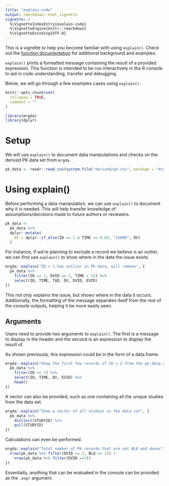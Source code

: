 ```yaml
---
title: "explain-code"
output: rmarkdown::html_vignette
vignette: >
  %\VignetteIndexEntry{explain-code}
  %\VignetteEngine{knitr::rmarkdown}
  %\VignetteEncoding{UTF-8}
---
```


This is a vignette to help you become familiar with using `explain()`. 
Check out the <a href="https://metrumresearchgroup.github.io/mrgda/reference/explain.html"
target="_blank">function documentation</a> for additional background and examples.

`explain()` prints a formatted message containing the result of a provided expression. 
This function is intended to be run interactively in the R console to aid in code 
understanding, transfer and debugging.

Below, we will go through a few examples cases using `explain()`.

```r
knitr::opts_chunk$set(
  collapse = TRUE,
  comment = ""
)
```

```r
library(mrgda)
library(dplyr)
```

# Setup

We will use `explain()` to document data manipulations and checks on the derived PK 
data set from `mrgda`.

```r
pk_data <- readr::read_csv(system.file("derived/pk.csv", package = "mrgda"))
```

# Using explain()

Before performing a data manipulation, we can use `explain()` to document why
it is needed. This will help transfer knowledge of assumptions/decisions made
to future authors or reviewers.

```r
pk_data <-
  pk_data %>% 
  dplyr::mutate(
    DV = dplyr::if_else(ID == 1 & TIME == 0.68, "15000", DV)
  )
```

For instance, if we're planning to exclude a record we believe is an outlier, 
we can first use `explain()` to show where in the data the issue exists.

```r
mrgda::explain("ID = 1 has outlier in PK data, will remove", {
  pk_data %>% 
    filter(ID == 1, DVID == 2, TIME < 24) %>% 
    select(ID, TIME, TAD, DV, DVID, EVID)
})
```

This not only explains the issue, but shows where in the data it occurs. 
Additionally, the formatting of the message separates itself from the rest of
the console outputs, helping it be more easily seen.

## Arguments

Users need to provide two arguments to `explain()`. The first is a message 
to display in the header and the second is an expression to display the result of.

As shown previously, this expression could be in the form of a data.frame.

```r
mrgda::explain("Show the first few records of ID = 2 from the pk_data data.frame", {
  pk_data %>% 
    filter(ID == 2) %>% 
    select(ID, TIME, DV, EVID) %>% 
    head()
})
```

A vector can also be provided, such as one containing all the unique studies from the data set.

```r
mrgda::explain("Show a vector of all studies in the data set", {
  pk_data %>% 
    distinct(STUDYID) %>% 
    pull(STUDYID)
})
```

Calculations can even be performed.

```r
mrgda::explain("Total number of PK records that are not BLQ and doses", {
  nrow(pk_data %>% filter(DVID == 2, BLQ == 1)) +
    nrow(pk_data %>% filter(DVID ==1))
})
```

Essentially, anything that can be evaluated in the console can be provided
as the `.expr` argument. 

